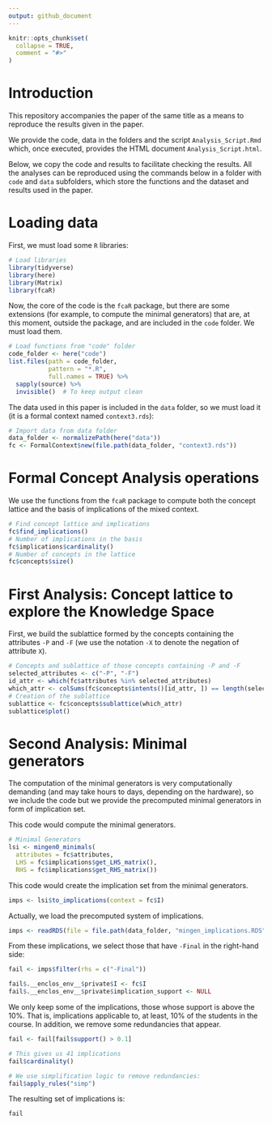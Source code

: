 ```yaml
---
output: github_document
---
```


<!-- README.md is generated from README.Rmd. Please edit that file -->

```r
knitr::opts_chunk$set(
  collapse = TRUE,
  comment = "#>"
)
```


# Introduction

This repository accompanies the paper of the same title as a means to reproduce the results given in the paper.

We provide the code, data in the folders and the script `Analysis_Script.Rmd` which, once executed, provides the HTML document `Analysis_Script.html`. 

Below, we copy the code and results to facilitate checking the results. All the analyses can be reproduced using the commands below in a folder with `code` and `data` subfolders, which store the functions and the dataset and results used in the paper.

# Loading data

First, we must load some `R` libraries:

```r
# Load libraries
library(tidyverse)
library(here)
library(Matrix)
library(fcaR)
```

Now, the core of the code is the `fcaR` package, but there are some extensions (for example, to compute the minimal generators) that are, at this moment, outside the package, and are included in the `code` folder. We must load them.

```r
# Load functions from "code" folder
code_folder <- here("code")
list.files(path = code_folder,
           pattern = "*.R",
           full.names = TRUE) %>% 
  sapply(source) %>% 
  invisible()  # To keep output clean

```

The data used in this paper is included in the `data` folder, so we must load it (it is a formal context named `context3.rds`):

```r
# Import data from data folder
data_folder <- normalizePath(here("data"))
fc <- FormalContext$new(file.path(data_folder, "context3.rds"))
```

# Formal Concept Analysis operations

We use the functions from the `fcaR` package to compute both the concept lattice and the basis of implications of the mixed context.

```r
# Find concept lattice and implications
fc$find_implications()
# Number of implications in the basis
fc$implications$cardinality()
# Number of concepts in the lattice
fc$concepts$size()
```

# First Analysis: Concept lattice to explore the Knowledge Space

First, we build the sublattice formed by the concepts containing the attributes `-P` and `-F` (we use the notation `-X` to denote the negation of attribute `X`).

```r
# Concepts and sublattice of those concepts containing -P and -F
selected_attributes <- c("-P", "-F")
id_attr <- which(fc$attributes %in% selected_attributes)
which_attr <- colSums(fc$concepts$intents()[id_attr, ]) == length(selected_attributes)
# Creation of the sublattice
sublattice <- fc$concepts$sublattice(which_attr)
sublattice$plot()
```

# Second Analysis: Minimal generators

The computation of the minimal generators is very computationally demanding (and may take hours to days, depending on the hardware), so we include the code but we provide the precomputed minimal generators in form of implication set.

This code would compute the minimal generators.

```r
# Minimal Generators
lsi <- mingen0_minimals(
  attributes = fc$attributes,
  LHS = fc$implications$get_LHS_matrix(),
  RHS = fc$implications$get_RHS_matrix())
```

This code would create the implication set from the minimal generators.

```r
imps <- lsi$to_implications(context = fc$I)
```

Actually, we load the precomputed system of implications.

```r
imps <- readRDS(file = file.path(data_folder, "mingen_implications.RDS"))
```

From these implications, we select those that have `-Final` in the right-hand side:

```r
fail <- imps$filter(rhs = c("-Final"))
```
 
```r
fail$.__enclos_env__$private$I <- fc$I
fail$.__enclos_env__$private$implication_support <- NULL
```
 
We only keep some of the implications, those whose support is above the 10\%. That is, implications applicable to, at least, 10\% of the students in the course. In addition, we remove some redundancies that appear.

```r
fail <- fail[fail$support() > 0.1]

# This gives us 41 implications
fail$cardinality()

# We use simplification logic to remove redundancies:
fail$apply_rules("simp")
```
 
The resulting set of implications is:

```r
fail
```


